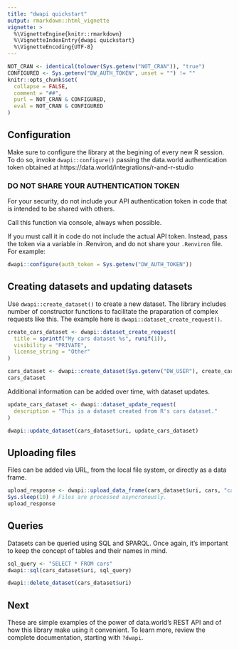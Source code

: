 ```yaml
---
title: "dwapi quickstart"
output: rmarkdown::html_vignette
vignette: >
  %\VignetteEngine{knitr::rmarkdown}
  %\VignetteIndexEntry{dwapi quickstart}
  %\VignetteEncoding{UTF-8}
---
```

```r
NOT_CRAN <- identical(tolower(Sys.getenv("NOT_CRAN")), "true")
CONFIGURED <- Sys.getenv("DW_AUTH_TOKEN", unset = "") != ""
knitr::opts_chunk$set(
  collapse = FALSE,
  comment = "##",
  purl = NOT_CRAN & CONFIGURED,
  eval = NOT_CRAN & CONFIGURED
)
```

## Configuration

Make sure to configure the library at the begining of every new R session.
To do so, invoke `dwapi::configure()` passing the data.world authentication token obtained at https://data.world/integrations/r-and-r-studio

### DO NOT SHARE YOUR AUTHENTICATION TOKEN

For your security, do not include your API authentication token in code that
is intended to be shared with others.

Call this function via console, always when possible.

If you must call it in code do not include the actual API token.
Instead, pass the token via a variable in .Renviron, and do not share
your `.Renviron` file. For example:

```r
dwapi::configure(auth_token = Sys.getenv("DW_AUTH_TOKEN"))
```

## Creating datasets and updating datasets

Use `dwapi::create_dataset()` to create a new dataset.
The library includes number of constructor functions to facilitate the praparation of complex requests like this. The example here is `dwapi::dataset_create_request()`.
```r
create_cars_dataset <- dwapi::dataset_create_request(
  title = sprintf("My cars dataset %s", runif(1)),
  visibility = "PRIVATE",
  license_string = "Other"
)

cars_dataset <- dwapi::create_dataset(Sys.getenv("DW_USER"), create_cars_dataset)
cars_dataset
```

Additional information can be added over time, with dataset updates.
```r
update_cars_dataset <- dwapi::dataset_update_request(
  description = "This is a dataset created from R's cars dataset."
)

dwapi::update_dataset(cars_dataset$uri, update_cars_dataset)
```

## Uploading files

Files can be added via URL, from the local file system, or directly as a data frame.
```r
upload_response <- dwapi::upload_data_frame(cars_dataset$uri, cars, "cars.csv")
Sys.sleep(10) # Files are processed asyncronously.
upload_response
```

## Queries

Datasets can be queried using SQL and SPARQL.
Once again, it's important to keep the concept of tables and their names in mind.
```r
sql_query <- "SELECT * FROM cars"
dwapi::sql(cars_dataset$uri, sql_query)
```

```r
dwapi::delete_dataset(cars_dataset$uri)
```

## Next

These are simple examples of the power of data.world's REST API and of how this library make using it convenient.
To learn more, review the complete documentation, starting with `?dwapi`.
